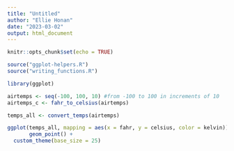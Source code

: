 ```yaml
---
title: "Untitled"
author: "Ellie Honan"
date: "2023-03-02"
output: html_document
---
```


```r
knitr::opts_chunk$set(echo = TRUE)
```

```r
source("ggplot-helpers.R")
source("writing_functions.R")

library(ggplot)
```

```r
airtemps <- seq(-100, 100, 10) #from -100 to 100 in increments of 10
airtemps_c <- fahr_to_celsius(airtemps)

```

```r
temps_all <- convert_temps(airtemps)
```

```r
ggplot(temps_all, mapping = aes(x = fahr, y = celsius, color = kelvin)) +
       geom_point() + 
  custom_theme(base_size = 25)
```

